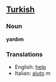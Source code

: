 ==[[Turkish]]==
===Noun===

'''yardım'''

===Translations===
* English: [[help]]
* Italian: [[aiuto]] ''m''